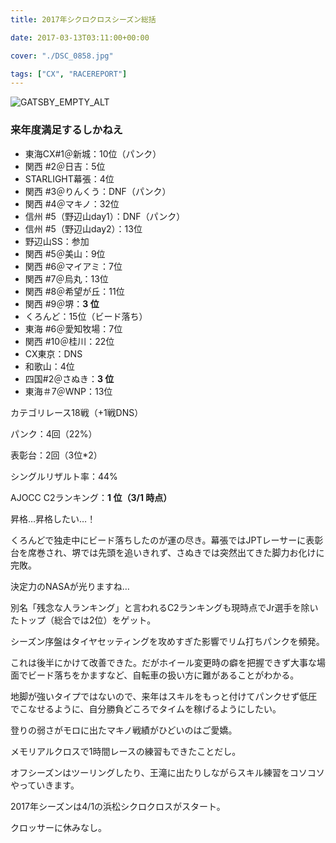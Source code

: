 ---
title: 2017年シクロクロスシーズン総括

date: 2017-03-13T03:11:00+00:00

cover: "./DSC_0858.jpg"

tags: ["CX", "RACEREPORT"]
---

![GATSBY_EMPTY_ALT](./DSC_0858.jpg)

### 来年度満足するしかねえ

- 東海CX#1＠新城：10位（パンク）
- 関西 #2＠日吉：5位
- STARLIGHT幕張：4位
- 関西 #3＠りんくう：DNF（パンク）
- 関西 #4＠マキノ：32位
- 信州 #5（野辺山day1）：DNF（パンク）
- 信州 #5（野辺山day2）：13位
- 野辺山SS：参加
- 関西 #5＠美山：9位
- 関西 #6＠マイアミ：7位
- 関西 #7＠烏丸：13位
- 関西 #8＠希望が丘：11位
- 関西 #9＠堺：**3 位**
- くろんど：15位（ビード落ち）
- 東海 #6＠愛知牧場：7位
- 関西 #10＠桂川：22位
- CX東京：DNS
- 和歌山：4位
- 四国#2＠さぬき：**3 位**
- 東海＃7＠WNP：13位

カテゴリレース18戦（+1戦DNS）

パンク：4回（22%）

表彰台：2回（3位\*2）

シングルリザルト率：44%

AJOCC C2ランキング：**1 位（3/1 時点）**

昇格…昇格したい…！

くろんどで独走中にビード落ちしたのが運の尽き。幕張ではJPTレーサーに表彰台を席巻され、堺では先頭を追いきれず、さぬきでは突然出てきた脚力お化けに完敗。

決定力のNASAが光りますね…

別名「残念な人ランキング」と言われるC2ランキングも現時点でJr選手を除いたトップ（総合では2位）をゲット。

シーズン序盤はタイヤセッティングを攻めすぎた影響でリム打ちパンクを頻発。

これは後半にかけて改善できた。だがホイール変更時の癖を把握できず大事な場面でビード落ちをかますなど、自転車の扱い方に難があることがわかる。

地脚が強いタイプではないので、来年はスキルをもっと付けてパンクせず低圧でこなせるように、自分勝負どころでタイムを稼げるようにしたい。

登りの弱さがモロに出たマキノ戦績がひどいのはご愛嬌。

メモリアルクロスで1時間レースの練習もできたことだし。

オフシーズンはツーリングしたり、王滝に出たりしながらスキル練習をコソコソやっていきます。

2017年シーズンは4/1の浜松シクロクロスがスタート。

クロッサーに休みなし。

